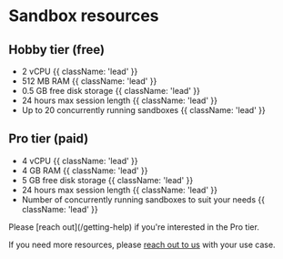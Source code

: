 # Sandbox resources

## Hobby tier (free)
- 2 vCPU {{ className: 'lead' }}
- 512 MB RAM {{ className: 'lead' }}
- 0.5 GB free disk storage {{ className: 'lead' }}
- 24 hours max session length {{ className: 'lead' }}
- Up to 20 concurrently running sandboxes {{ className: 'lead' }}

## Pro tier (paid)
- 4 vCPU {{ className: 'lead' }}
- 4 GB RAM {{ className: 'lead' }}
- 5 GB free disk storage {{ className: 'lead' }}
- 24 hours max session length {{ className: 'lead' }}
- Number of concurrently running sandboxes to suit your needs {{ className: 'lead' }}
<Note>
Please [reach out](/getting-help) if you're interested in the Pro tier.
</Note>

If you need more resources, please [reach out to us](/getting-help) with your use case.
